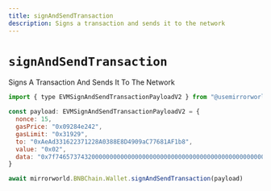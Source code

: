 ```yaml
---
title: signAndSendTransaction
description: Signs a transaction and sends it to the network
---
```


# `signAndSendTransaction`

Signs A Transaction And Sends It To The Network

```js
import { type EVMSignAndSendTransactionPayloadV2 } from "@usemirrorworld/web3.js"

const payload: EVMSignAndSendTransactionPayloadV2 = {
  nonce: 15,
  gasPrice: "0x09284e242",
  gasLimit: "0x31929",
  to: "0xAeAd331622371228A0388E8D4909aC77681AF1b8",
  value: "0x02",
  data: "0x7f7465737432000000000000000000000000000000000000000000000000000000600057",
}

await mirrorworld.BNBChain.Wallet.signAndSendTransaction(payload)
```

